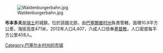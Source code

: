 [[Image:Waldenburgerbahn.jpg|right]]

'''布本多夫'''是[[瑞士|瑞士]]的城鎮，位於該國北部，由[[巴塞爾鄉村州|巴塞爾鄉村州]]負責管轄，面積10.8平方公里，海拔高度471米，2012年人口4,407，六成人口信奉[[基督教|基督教]]，人口密度每平方公里408人。

{{Switzerland-geo-stub}}
[[Category:巴塞尔乡村州的市镇|Category:巴塞尔乡村州的市镇]]